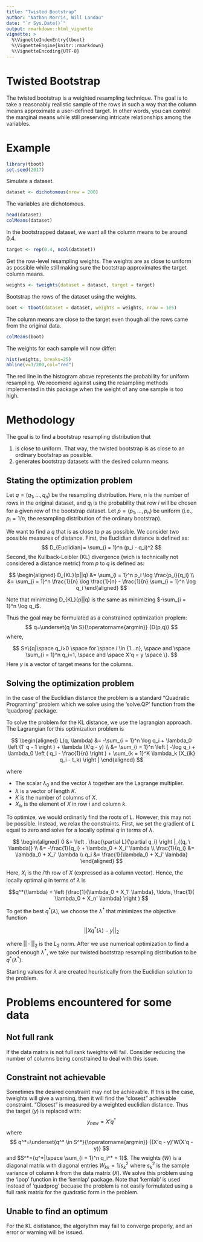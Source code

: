 ```yaml
---
title: "Twisted Bootstrap"
author: "Nathan Morris, Will Landau"
date: "`r Sys.Date()`"
output: rmarkdown::html_vignette
vignette: >
  %\VignetteIndexEntry{tboot}
  %\VignetteEngine{knitr::rmarkdown}
  %\VignetteEncoding{UTF-8}
---
```


# Twisted Bootstrap

The twisted bootstrap is a weighted resampling technique. The goal is to take a reasonably realistic sample of the rows in such a way that the column means approximate a user-defined target. In other words, you can control the marginal means while still preserving intricate relationships among the variables.

# Example

```r
library(tboot)
set.seed(2017)
```

Simulate a dataset.

```r
dataset <- dichotomous(nrow = 200)
```

The variables are dichotomous.

```r
head(dataset)
colMeans(dataset)
```

In the bootstrapped dataset, we want all the column means to be around 0.4.

```r
target <- rep(0.4, ncol(dataset))
```

Get the row-level resampling weights. The weights are as close to uniform as possible while still making sure the bootstrap approximates the target column means.

```r
weights <- tweights(dataset = dataset, target = target)
```

Bootstrap the rows of the dataset using the weights.

```r
boot <- tboot(dataset = dataset, weights = weights, nrow = 1e5)
```

The column means are close to the target even though all the rows came from the original data.

```r
colMeans(boot)
```

The weights for each sample will now differ:
```r
hist(weights, breaks=25)
abline(v=1/200,col="red")
```

The red line in the histogram above represents the probability for uniform resampling. We recomend against using the resampling methods implemented in this package when the weight of any one sample is too high. 


# Methodology

The goal is to find a bootstrap resampling distribution that

1. is close to uniform. That way, the twisted bootstrap is as close to an ordinary bootstrap as possible.
2. generates bootstrap datasets with the desired column means.


## Stating the optimization problem

Let $q = (q_1, \ldots, q_n)$ be the resampling distribution. Here, $n$ is the number of rows in the original dataset, and $q_i$ is the probability that row $i$ will be chosen for a given row of the bootstrap dataset. Let $p = (p_1, \ldots, p_n)$ be uniform (i.e., $p_i = 1/n$, the resampling distribution of the ordinary bootstrap). 

We want to find a $q$ that is as close to $p$ as possible. We consider two possible measures of distance. First, the Euclidian distance is defined as:
$$
D_{Euclidian}= \sum_{i = 1}^n (p_i - q_i)^2
$$
Second, the Kullback-Leibler (KL) divergence (wich is technically not considered a distance metric) from $p$ to $q$ is defined as: 

$$
\begin{aligned}
D_{KL}(p||q) 
&= \sum_{i = 1}^n p_i \log \frac{p_i}{q_i} \\
&=  \sum_{i = 1}^n \frac{1}{n} \log \frac{1}{n} - \frac{1}{n} \sum_{i = 1}^n \log q_i
\end{aligned}
$$

Note that minimizing D_{KL}(p||q) is the same as minimizing $-\sum_{i = 1}^n \log q_i$.

Thus the goal may be formulated as a constrained optimization proplem:
$$
q=\underset{q \in S}{\operatorname{argmin}} {D(p,q)}
$$
where,

$$
S=\{q|\space q_i>0 \space for \space i \in {1...n}, \space and \space  \sum_{i = 1}^n q_i=1, \space and \space X'q = y \space \}.
$$
Here $y$ is a vector of target means for the columns.

## Solving the optimization problem
In the case of the Euclidian distance the problem is a standard "Quadratic Programing" problem which we solve using the 'solve.QP' function from the 'quadprog' package.

To solve the problem for the KL distance, we use the lagrangian approach. The Lagrangian for this optimization problem is

$$
\begin{aligned}
L(q, \lambda) &= -\sum_{i = 1}^n \log q_i + \lambda_0 \left (1' q - 1 \right ) + \lambda (X'q - y) \\
&= \sum_{i = 1}^n \left [ -\log q_i + \lambda_0 \left ( q_i - \frac{1}{n} \right ) + \sum_{k = 1}^K \lambda_k (X_{ik} q_i - t_k) \right ]
\end{aligned}
$$

where 

- The scalar $\lambda_0$ and the vector $\lambda$ together are the Lagrange multiplier.
- $\lambda$ is a vector of length $K$.
- $K$ is the number of columns of $X$.
- $X_{ik}$ is the element of $X$ in row $i$ and column $k$.


To optimize, we would ordinarily find the roots of $L$. However, this may not be possible. Instead, we relax the constraints. First, we set the gradient of $L$ equal to zero and solve for a locally optimal $q$ in terms of $\lambda$.

$$
\begin{aligned}
0 &= \left . \frac{\partial L}{\partial q_i} \right |_{(q, \ \lambda)}  \\
&= -\frac{1}{q_i} + \lambda_0 + X_i' \lambda \\
\frac{1}{q_i} &= \lambda_0 + X_i' \lambda \\
q_i &= \frac{1}{\lambda_0 + X_i' \lambda}
\end{aligned}
$$

Here, $X_i$ is the $i$'th row of $X$ (expressed as a column vector).  Hence, the locally optimal $q$ in terms of $\lambda$ is 

$$q^*(\lambda) = \left (\frac{1}{\lambda_0 + X_1' \lambda}, \ldots, \frac{1}{ \lambda_0 + X_n' \lambda} \right ) $$


To get the best $q^*(\lambda)$, we choose the $\lambda^*$ that minimizes the objective function

$$||Xq^*(\lambda) - y||_2$$

where $||\cdot||_2$ is the $L_2$ norm. After we use numerical optimization to find a good enough $\lambda^*$, we take our twisted bootstrap resampling distribution to be $q^*(\lambda^*)$.

Starting values for $\lambda$ are created heuristically from the Euclidian solution to the problem.

# Problems encountered for some data
## Not full rank
If the data matrix is not full rank tweights will fail. Consider reducing the number of columns being constrained to deal with this issue.

## Constraint not achievable
Sometimes the desired constraint may not be achievable. If this is the case, tweights will give a warning, then it will find the "closest" achievable constraint. "Closest" is measured by a weighted euclidian distance. Thus the target ($y$) is replaced with:
$$
y_{new}=X'q^*
$$
where
$$
q^*=\underset{q^* \in S^*}{\operatorname{argmin}} {(X'q - y)'W(X'q - y)}
$$
and $S^*={q^*|\space \sum_{i = 1}^n q_i^* = 1}$. The weights ($W$) is a diagonal matrix with diagonal entries $W_{kk}=1/s^2_k$ where $s^2_k$ is the sample variance of column $k$ from the data matrix ($X$). We solve this problem using the 'ipop' function in the 'kernlap' package. Note that 'kernlab' is used instead of 'quadprog' becuase the problem is not easily formulated using a full rank matrix for the quadratic form in the problem.

## Unable to find an optimum
For the KL dististance, the algorythm may fail to converge properly, and an error or warning will be issued. 

